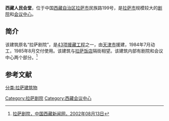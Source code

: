 '''西藏人民会堂'''，位于中国[[西藏自治区|西藏自治区]][[拉萨市|拉萨市]]民族路199号，是[[拉萨市|拉萨市]]规模较大的[[剧院|剧院]]和[[会议中心|会议中心]]。

==简介==
该建筑原名“拉萨剧院”，是[[43项援藏工程|43项援藏工程]]之一，由[[天津市|天津市]]援建，1984年7月动工，1985年8月交付使用。该建筑与[[拉萨饭店|拉萨饭店]]隔街相望。该建筑内部有剧院和会议中心两个部分。<ref>[http://www.chinatibetnews.cn/yuanzang/2002-08/13/content_1669.htm 拉萨剧院，中国西藏新闻网，2002年08月13日]{{Dead link|date=2018年6月 |bot=InternetArchiveBot |fix-attempted=no }}</ref>

==参考文献==
{{reflist}}
{{拉萨地标}}

[[Category:拉萨剧院|Category:拉萨剧院]]
[[Category:西藏会议中心|Category:西藏会议中心]]
[[分类:拉萨建筑物|分类:拉萨建筑物]]